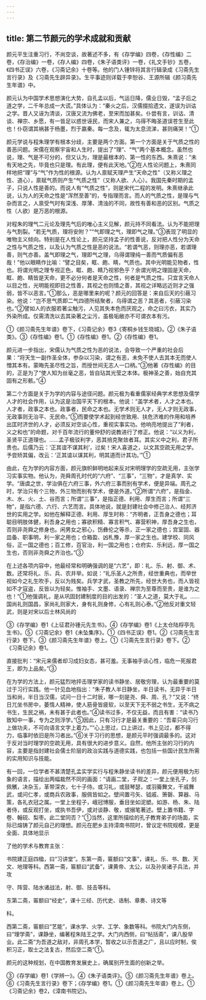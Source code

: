 ```yaml
---
---
---
```

title: 第二节颜元的学术成就和贡献
---



颜元平生注重习行，不尚空谈，故著述不多，有《存学编》四卷，《存性编》二卷，《存治编》一卷，《存人编》四卷，《朱子语类评》一卷，《礼文手钞》五卷，《四书正误》六卷，《习斋记余》十卷等。他的门人锺锌将其言行辑录成《习斋先生言行录》及《习斋先生辟异录》。生平事迹则详载于李恕谷、王源所辑《颜习斋先生年谱》中。

颜元认为中国学术思想演化大势，自孔孟以后，气运日降，儒业日毁，“孟子后之道之学，二千年总成一大谎。”具体认为：“秦火之后，汉儒掇拾遗文，遂误为训诂之学。晋人又诬为清谈，汉唐又流为佛老，至宋而加甚矣。仆尝有言，训诂、清谈、禅宗、乡愿，有一皆足以惑世诬民，而宋人兼之，乌得不晦圣道误苍生至此也！仆窃谓其祸甚于杨墨，烈于嬴秦。每一念及，辄为太息流涕，甚则痛哭！”①

颜元学说与程朱理学有根本分歧，主要是两个方面。第一个方面是关于气质之性的善恶问题。宋儒在观察宇宙和人生时，提出了“理”、“气”两个基本概念。虽然也说，理、气是不可分的，但又认为，理是最根本的、第一性的东西。朱熹说：“未有天地之先，毕竟也只是理。有此理，便有此天地。”②在人性论问题上，朱熹同样地把“理”与“气”作为性的根源。认为人禀赋天理产生“天命之性”（又称义理之性、道心），禀赋气质则产生“气质之性”（又称人欲、人心）。我国先秦时期的孟子，只说人性是善的。而说人有“气质之性”，则是宋代二程的发明。朱熹继承此说，认为人的天命之性是“浑然至善”的，专指理而言。而人的气质之性，是理与气杂而言之，人禀受气时有深浅、厚薄、清浊的不同，故性有善和恶的区别。气质之性（人欲）是万恶的根源。

对程朱的理气二元论及理先气后的唯心主义见解，颜元持不同看法。认为不能把理与气割裂。“若无气质，理将安附？”“气即理之气，理即气之理。”③表现了明显的唯物主义倾向。特别是在人性论上，颜元坚持孟子的性善说，反对把人性分为天命之性与气质之性，以及认为气质之性是恶的说法。“若谓气恶，则理亦恶，若谓理善，则气亦善。盖气即理之气，理即气之理，乌得谓理纯一善而气质偏有恶哉！”他以眼睛作比喻：“譬之目矣，眶、皰、睛，气质也。其中光明能见物者，性也。将谓光明之理专视正色，眶、皰、睛乃视邪色乎？余谓光明之理固是天命，眶、皰、睛皆是天命，更不必分何者是天命之性，何者是气质之性。只宜言天命人以目之性，光明能视即目之性善，其视之也则情之善，其视之详略远近则才之强弱，皆不以恶言。”①那么，恶是哪里来的呢？颜元的回答是：来自后天的引蔽习染。他说：“岂不思气质即二气四德所结聚者，乌得谓之恶？其恶者，引蔽习染也。”②譬如人的衣服若著尘触污，人见其失本色而厌观之，命之曰污衣，其实乃外染所成。仅需清洗以去其染著之尘污，虽极垢敝亦不可谓衣本有污。

①《颜习斋先生年谱》卷下，《习斋记余》卷3《寄桐乡钱生晓城》。②《朱子语类》。③《存性编》卷1。①《存性编》卷1。②《存性编》卷1。

颜元进一步指出，宋儒认为气质之性为恶的说法，会导致一个严重的社会后果：“将天生一副作圣全体，参杂以习染，谓之有恶，未免不使人去其本无而使人憎其本有。蒙晦先圣尽性之旨，而授世间无志人一口柄。”③他著《存性编》的目的，正是为了“使人知为丝毫之恶，皆自玷其光莹之本体。极神圣之善，始自充其固有之形骸。”④

第二个方面是关于为学的内容与途径问题。颜元极为看重儒家经典学术思想及儒学人才的社会作用，认为这是治国平天下的根本。他说：“盖学术者，人才之本也。人才者，政事之本也。政事者，民命之本也。无学术则无人才，无人才则无政事，无政事则无治平、无民命。”⑤而要使学术起到经世致用、扶危济难的作用和培养出匡时济世的人才，必须反对空谈心性，重视实事实功。他响亮地提出了“利者，义之和也”的命题，对千百年流行的董仲舒的说教进行了修正。他说：“以义为利，圣贤平正道理也。……孟子极驳利字，恶其掊克聚敛者耳。其实义中之利，君子所贵也。后儒乃云：‘正其谊不谋其利’，过矣！宋人喜道之，以文其空疏无用之学。予尝矫其偏，改云：‘正其谊以谋其利，明其道而计其功。’”①

由此，在为学的内容方面，颜元旗帜鲜明地起来反对宋明理学的空疏无用，主张学习实事实物。他认为，尧舜周孔时代的“六府”、“三事”，“三物”，才是真学、实学。“唐虞之世，学治俱在六府三事，外六府三事而别有学术，便是异端。周孔之时，学治只有个三物，外三物而别有学术，便是外道。”②所谓“六府”，是指金、木、水、火、土、谷而言；所谓“三事”，是指正德、利用、厚生而言；所谓“三物”，是指六德、六行、六艺而言。具体地说，就是封建社会中修己治人、经邦济世的实用之学。如他在解释正德、利用、厚生时称：“齐明者，正吾身之德也；耳聪目明肢体健，利吾身之用也；寡欲积精、寡言积气、寡营积神，厚吾身之生也，否则非尧舜之修身也。闲男女之邪心，饬彝伦之等杀，正一家之德也；宫室固、器皿备、职事明，利一家之用也；仓箱盈、凶札豫，厚一家之生也。建学校、同风俗，正一国之德也；百工修，百官治，利一国之用也；仓府实、乐利远，厚一国之生也，否则非尧舜之齐治也。”③

在上述各项内容中，他最经常和明确强调的是“六艺”，即：礼、乐、射、御、术、数。还常将礼、乐、兵、农并举。如说：“礼乐圣人之所贵，经世重典也，而举世视如今之礼生吹手，反以为贱矣。兵学才武，圣教之所先，经世大务也，而人皆视如不才寇盗，反皆以为轻矣。惟袖手、文墨、语录、禅宗为至尊而至贵，是谁为之也！”①他强调礼，是从巩固封建制度的目的出发的：“圣人之道，莫大于礼。……国尚礼则国昌，家尚礼则家大，身有礼则身修，心有礼则心泰。”②他反对重文轻武，则是对宋以后士林风尚的

③《存学编》卷1《上征君孙锺元先生书》。④《存学编》卷1《上太仓陆桴亭先生书》。⑤《习斋记余》卷1《未坠集序》。①《四书正误》卷1。②《习斋先生言行录》卷下。③《颜习斋先生年谱》卷上。①《习斋先生言行录》卷下。②《习斋记余》卷1。

直接批判：“宋元来儒者却习成妇女态，甚可羞。无事袖手谈心性，临危一死报君王，即为上品矣。”③

在为学的方法上，颜元猛烈地抨击理学家的读书静坐、居敬穷理，认为最重要的莫过于习行实践。他一针见血地指出：“朱子教人半日静坐，半日读书，无异于半日当和尚，半日当汉儒，试问一日十二时辰，哪一刻是尧、舜、周、孔？”又说：“终日兀坐书房中，萎惰人精神，使人筋骨皆疲软，以至天下无不弱之书生，无不病之书生，生民之祸，未有甚于此者也。”④读书过多，不仅无益，而且有害：“读书乃致知中一事，专为之则浮学。”⑤因此，只有习行才是最关重要的：“吾辈只向习行上做功夫，不可向语言文字上着力。”“心上思过，口上讲过，书上见过，都不得力，临事时依旧是所习者出。”⑥关于习行的思想，是颜元平时强调最多的。这对于反对当时理学的空疏无用，具有很大的进步意义。自然，他所主张的习行的内容，主要是指封建社会儒士阶层的政治实践与道德实践，也包括一些国计民生所需的实用知识与技能。

有一回，一位学者不甚清楚孔孟实学实行与程朱静坐读书的差异，颜元便用极为形象的语言，描绘出两幅裁然不同的画面：“请画二堂，子观之：一堂上坐孔子，剑佩觽，决杂玉，革带深衣，七十子侍。或习礼，或鼓琴瑟，或羽籥舞文，干戚舞武，或问仁孝，或商兵农政事，服佩皆如之。壁间置弓矢、钺戚、箫磬、算器、马策，各礼衣冠之属。一堂上坐程子，峨冠博服，垂目坐如泥塑。如游、杨、朱、陆者侍，或反观打坐，或执书吾伊，或对谈静、敬，或搦笔著述。壁上置书籍、字卷、翰砚、梨枣。此二堂同否？”①当然，这里所描绘的孔子教育弟子的场面，实际已熔铸了颜元自己的理想。颜元在肥乡主持漳南书院时，曾议定书院规模，更是全面、具体地显示

了他的学术与教育主张：

书院建正庭四楹，曰“习讲堂”。东第一斋，匾额曰“文事”，课礼、乐、书、数、天文、地理等科。西第一斋，匾额曰“武备”，课黄帝、太公，以及孙吴诸子兵法，并攻

守、阵营、陆水诸战法，射、御、技击等科。

东第二斋，匾额曰“经史”，课十三经、历代史、诰制、章奏、诗文等

科。

西第二斋，匾额曰“艺能”，课水学、火学、工学、象数等科。书院大门内东侧，曰“理学斋”，课静坐，编著程朱陆王之学。大门内西侧，曰“帖括斋”，课八股举业。此二斋“为吾道之敌对，非周孔本学，暂收之以示吾道之广，且以应时制，俟积习正，取士之法复古，然后空二斋”①。

颜元的这种规划，在中国教育发展史上，确属别开生面的创新之举。

③《存学编》卷1《学辨一》。④《朱子语类评》。⑤《颜习斋先生年谱》卷上。⑥《习斋先生言行录》卷下；《存学编》卷1。①《颜习斋先生年谱》卷上。①《习斋记余》卷2，《漳南书院记》。